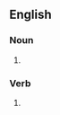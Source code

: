==English==
===Noun===
{{en-noun}}

# {{obsolete spelling of|[[chant]]}}

===Verb===
{{en-verb}}

# {{obsolete spelling of|[[chant]]}}